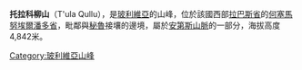 {{Coord|17|16|S|69|34|W|display=title}}

'''托拉科柳山'''（T'ula Qullu），是[[玻利維亞|玻利維亞]]的山峰，位於該國西部[[拉巴斯省|拉巴斯省]]的[[何塞馬努埃爾潘多省|何塞馬努埃爾潘多省]]，毗鄰與[[秘魯|秘魯]]接壤的邊境，屬於[[安第斯山脈|安第斯山脈]]的一部分，海拔高度4,842米。

{{Bolivia-geo-stub}}
[[Category:玻利維亞山峰|Category:玻利維亞山峰]]
